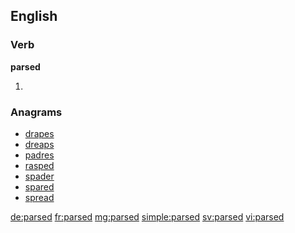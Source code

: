 ==English==

===Verb===
'''parsed'''

# {{en-past of|parse}}

===Anagrams===
* [[drapes#English|drapes]]
* [[dreaps#English|dreaps]]
* [[padres#English|padres]]
* [[rasped#English|rasped]]
* [[spader#English|spader]]
* [[spared#English|spared]]
* [[spread#English|spread]]

[[de:parsed]]
[[fr:parsed]]
[[mg:parsed]]
[[simple:parsed]]
[[sv:parsed]]
[[vi:parsed]]